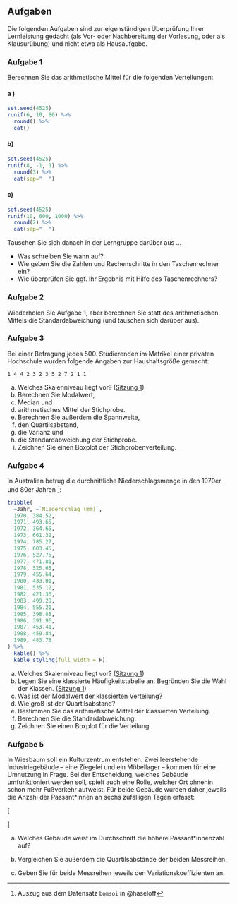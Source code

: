 ## Aufgaben {-}

Die folgenden Aufgaben sind zur eigenständigen Überprüfung Ihrer Lernleistung gedacht (als Vor- oder Nachbereitung der Vorlesung, oder als Klausurübung) und nicht etwa als Hausaufgabe.

### Aufgabe 1

Berechnen Sie das arithmetische Mittel für die folgenden Verteilungen:

#### a ) 

```r
set.seed(4525)
runif(6, 10, 80) %>%
  round() %>%
  cat()
```

#### b)

```r
set.seed(4525)
runif(8, -1, 1) %>%
  round(3) %>%
  cat(sep="  ")
```

#### c)

```r
set.seed(4525)
runif(10, 600, 1000) %>%
  round(2) %>%
  cat(sep="  ")
```

Tauschen Sie sich danach in der Lerngruppe darüber aus ...

- Was schreiben Sie wann auf?
- Wie geben Sie die Zahlen und Rechenschritte in den Taschenrechner ein?
- Wie überprüfen Sie ggf. Ihr Ergebnis mit Hilfe des Taschenrechners?

### Aufgabe 2

Wiederholen Sie Aufgabe 1, aber berechnen Sie statt des arithmetischen Mittels die Standardabweichung (und tauschen sich darüber aus).

### Aufgabe 3

Bei einer Befragung jedes 500. Studierenden im Matrikel einer privaten Hochschule wurden folgende Angaben zur Haushaltsgröße gemacht:

```
1 4 4 2 3 2 3 5 2 7 2 1 1
```

a) Welches Skalenniveau liegt vor? ([Sitzung 1](#skalenniveaus))
b) Berechnen Sie Modalwert,
c) Median und
d) arithmetisches Mittel der Stichprobe.
e) Berechnen Sie außerdem die Spannweite,
f) den Quartilsabstand,
g) die Varianz und
h) die Standardabweichung der Stichprobe.
i) Zeichnen Sie einen Boxplot der Stichprobenverteilung.

### Aufgabe 4

In Australien betrug die durchnittliche Niederschlagsmenge in den 1970er und 80er Jahren ^[Auszug aus dem Datensatz `bomsoi` in @haseloff]:
\nopagebreak

```r
tribble(
  ~Jahr, ~`Niederschlag (mm)`,
  1970,	384.52,
  1971,	493.65,
  1972,	364.65,
  1973,	661.32,
  1974,	785.27,
  1975,	603.45,
  1976,	527.75,
  1977,	471.81,
  1978,	525.65,
  1979,	455.64,
  1980,	433.01,
  1981,	535.12,
  1982,	421.36,
  1983,	499.29,
  1984,	555.21,
  1985,	398.88,
  1986,	391.96,
  1987,	453.41,
  1988,	459.84,
  1989,	483.78
) %>%
  kable() %>%
  kable_styling(full_width = F)
```

a) Welches Skalenniveau liegt vor?  ([Sitzung 1](#skalenniveaus))
b) Legen Sie eine klassierte Häufigkeitstabelle an. Begründen Sie die Wahl der Klassen. ([Sitzung 1](#quantitative-variablen-1))
c) Was ist der Modalwert der klassierten Verteilung?
d) Wie groß ist der Quartilsabstand?
e) Bestimmen Sie das arithmetische Mittel der klassierten Verteilung.
f) Berechnen Sie die Standardabweichung.
g) Zeichnen Sie einen Boxplot für die Verteilung.

### Aufgabe 5


In Wiesbaum soll ein Kulturzentrum entstehen. Zwei leerstehende Industriegebäude -- eine Ziegelei und ein Möbellager -- kommen für eine Umnutzung in Frage. Bei der Entscheidung, welches Gebäude umfunktioniert werden soll, spielt auch eine Rolle, welcher Ort ohnehin schon mehr Fußverkehr aufweist. Für beide Gebäude wurden daher jeweils die Anzahl der Passant\*innen an sechs zufälligen Tagen erfasst:

\[\begin{aligned}
```r
set.seed(1616)
ziegelei <- round(rnorm(6,80,10))
moebellager <- round(rnorm(6,70,18))
knitr::asis_output(
  sprintf(
    "\\textrm{Ziegelei}: \\quad & %s\\\\
\\textrm{Möbellager}: \\quad & %s\\\\",
    paste(ziegelei, collapse="\\quad"),
    paste(moebellager, collapse="\\quad")
  )
)
```
\end{aligned}\]

a) Welches Gebäude weist im Durchschnitt die höhere Passant\*innenzahl auf?

b) Vergleichen Sie außerdem die Quartilsabstände der beiden Messreihen.

c) Geben Sie für beide Messreihen jeweils den Variationskoeffizienten an.
